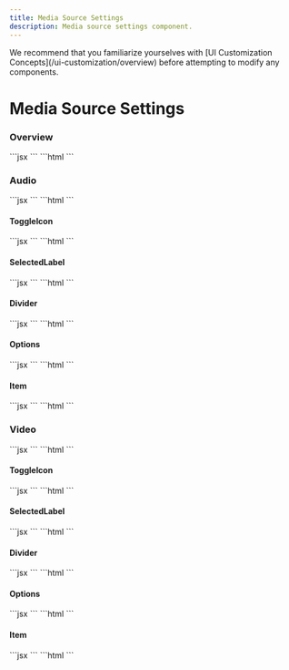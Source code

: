 ```yaml
---
title: Media Source Settings
description: Media source settings component.
---
```


<Note>
We recommend that you familiarize yourselves with [UI Customization Concepts](/ui-customization/overview) before attempting to modify any components.
</Note>

# Media Source Settings

### Overview

<Tabs>
<Tab title="React / Next.js">
```jsx
<VeltWireframe>
    <VeltMediaSourceSettingsWireframe>
        <VeltMediaSourceSettingsWireframe.Audio />
        <VeltMediaSourceSettingsWireframe.Video />
    </VeltMediaSourceSettingsWireframe>
</VeltWireframe>
```
</Tab>
<Tab title="Other Frameworks">
```html
<velt-wireframe style="display:none;">
    <velt-media-source-settings-wireframe>
        <velt-media-source-settings-audio-wireframe></velt-media-source-settings-audio-wireframe>
        <velt-media-source-settings-video-wireframe></velt-media-source-settings-video-wireframe>
    </velt-media-source-settings-wireframe>
</velt-wireframe>
```
</Tab>
</Tabs>

### Audio

<Tabs>
<Tab title="React / Next.js">
```jsx
<VeltWireframe>
    <VeltMediaSourceSettingsWireframe.Audio>
        <VeltMediaSourceSettingsWireframe.Audio.ToggleIcon />
        <VeltMediaSourceSettingsWireframe.Audio.SelectedLabel />
        <VeltMediaSourceSettingsWireframe.Audio.Divider />
        <VeltMediaSourceSettingsWireframe.Audio.Options />
    </VeltMediaSourceSettingsWireframe.Audio>
</VeltWireframe>
```
</Tab>
<Tab title="Other Frameworks">
```html
<velt-wireframe style="display:none;">
    <velt-media-source-settings-audio-wireframe>
        <velt-media-source-settings-toggle-icon-wireframe></velt-media-source-settings-toggle-icon-wireframe>
        <velt-media-source-settings-selected-label-wireframe></velt-media-source-settings-selected-label-wireframe>
        <velt-media-source-settings-divider-wireframe></velt-media-source-settings-divider-wireframe>
        <velt-media-source-settings-options-wireframe></velt-media-source-settings-options-wireframe>
    </velt-media-source-settings-audio-wireframe>
</velt-wireframe>
```
</Tab>
</Tabs>

#### ToggleIcon
<Tabs>
<Tab title="React / Next.js">
```jsx
<VeltWireframe>
    <VeltMediaSourceSettingsWireframe.Audio.ToggleIcon>
        <VeltMediaSourceSettingsWireframe.Audio.ToggleIcon.Open />
        <VeltMediaSourceSettingsWireframe.Audio.ToggleIcon.Close />
    </VeltMediaSourceSettingsWireframe.Audio.ToggleIcon>
</VeltWireframe>
```
</Tab>
<Tab title="Other Frameworks">
```html
<velt-wireframe style="display:none;">
    <velt-media-source-settings-toggle-icon-wireframe>
        <velt-media-source-settings-toggle-icon-open-wireframe></velt-media-source-settings-toggle-icon-open-wireframe>
        <velt-media-source-settings-toggle-icon-close-wireframe></velt-media-source-settings-toggle-icon-close-wireframe>
    </velt-media-source-settings-toggle-icon-wireframe>
</velt-wireframe>
```
</Tab>
</Tabs>

#### SelectedLabel
<Tabs>
<Tab title="React / Next.js">
```jsx
<VeltWireframe>
    <VeltMediaSourceSettingsWireframe.Audio.SelectedLabel />
</VeltWireframe>
```
</Tab>
<Tab title="Other Frameworks">
```html
<velt-wireframe style="display:none;">
    <velt-media-source-settings-selected-label-wireframe></velt-media-source-settings-selected-label-wireframe>
</velt-wireframe>
```
</Tab>
</Tabs>

#### Divider
<Tabs>
<Tab title="React / Next.js">
```jsx
<VeltWireframe>
    <VeltMediaSourceSettingsWireframe.Audio.Divider />
</VeltWireframe>
```
</Tab>
<Tab title="Other Frameworks">
```html
<velt-wireframe style="display:none;">
    <velt-media-source-settings-divider-wireframe></velt-media-source-settings-divider-wireframe>
</velt-wireframe>
```
</Tab>
</Tabs>

#### Options
<Tabs>
<Tab title="React / Next.js">
```jsx
<VeltWireframe>
    <VeltMediaSourceSettingsWireframe.Audio.Options>
        <VeltMediaSourceSettingsWireframe.Audio.Options.Item />
    </VeltMediaSourceSettingsWireframe.Audio.Options>
</VeltWireframe>
```
</Tab>
<Tab title="Other Frameworks">
```html
<velt-wireframe style="display:none;">
    <velt-media-source-settings-options-wireframe>
        <velt-media-source-settings-options-item-wireframe></velt-media-source-settings-options-item-wireframe>
    </velt-media-source-settings-options-wireframe>
</velt-wireframe>
```
</Tab>
</Tabs>

#### Item
<Tabs>
<Tab title="React / Next.js">
```jsx
<VeltWireframe>
    <VeltMediaSourceSettingsWireframe.Audio.Options.Item>
        <VeltMediaSourceSettingsWireframe.Audio.Options.Item.Icon />
        <VeltMediaSourceSettingsWireframe.Audio.Options.Item.Label />
    </VeltMediaSourceSettingsWireframe.Audio.Options.Item>
</VeltWireframe>
```
</Tab>
<Tab title="Other Frameworks">
```html
<velt-wireframe style="display:none;">
    <velt-media-source-settings-options-item-wireframe>
        <velt-media-source-settings-options-item-icon-wireframe></velt-media-source-settings-options-item-icon-wireframe>
        <velt-media-source-settings-options-item-label-wireframe></velt-media-source-settings-options-item-label-wireframe>
    </velt-media-source-settings-options-item-wireframe>
</velt-wireframe>
```
</Tab>
</Tabs>

### Video

<Tabs>
<Tab title="React / Next.js">
```jsx
<VeltWireframe>
    <VeltMediaSourceSettingsWireframe.Video>
        <VeltMediaSourceSettingsWireframe.Video.ToggleIcon />
        <VeltMediaSourceSettingsWireframe.Video.SelectedLabel />
        <VeltMediaSourceSettingsWireframe.Video.Divider />
        <VeltMediaSourceSettingsWireframe.Video.Options />
    </VeltMediaSourceSettingsWireframe.Video>
</VeltWireframe>
```
</Tab>
<Tab title="Other Frameworks">
```html
<velt-wireframe style="display:none;">
    <velt-media-source-settings-video-wireframe>
        <velt-media-source-settings-toggle-icon-wireframe></velt-media-source-settings-toggle-icon-wireframe>
        <velt-media-source-settings-selected-label-wireframe></velt-media-source-settings-selected-label-wireframe>
        <velt-media-source-settings-divider-wireframe></velt-media-source-settings-divider-wireframe>
        <velt-media-source-settings-options-wireframe></velt-media-source-settings-options-wireframe>
    </velt-media-source-settings-video-wireframe>
</velt-wireframe>
```
</Tab>
</Tabs>

#### ToggleIcon
<Tabs>
<Tab title="React / Next.js">
```jsx
<VeltWireframe>
    <VeltMediaSourceSettingsWireframe.Video.ToggleIcon>
        <VeltMediaSourceSettingsWireframe.Video.ToggleIcon.Open />
        <VeltMediaSourceSettingsWireframe.Video.ToggleIcon.Close />
    </VeltMediaSourceSettingsWireframe.Video.ToggleIcon>
</VeltWireframe>
```
</Tab>
<Tab title="Other Frameworks">
```html
<velt-wireframe style="display:none;">
    <velt-media-source-settings-toggle-icon-wireframe>
        <velt-media-source-settings-toggle-icon-open-wireframe></velt-media-source-settings-toggle-icon-open-wireframe>
        <velt-media-source-settings-toggle-icon-close-wireframe></velt-media-source-settings-toggle-icon-close-wireframe>
    </velt-media-source-settings-toggle-icon-wireframe>
</velt-wireframe>
```
</Tab>
</Tabs>

#### SelectedLabel
<Tabs>
<Tab title="React / Next.js">
```jsx
<VeltWireframe>
    <VeltMediaSourceSettingsWireframe.Video.SelectedLabel />
</VeltWireframe>
```
</Tab>
<Tab title="Other Frameworks">
```html
<velt-wireframe style="display:none;">
    <velt-media-source-settings-selected-label-wireframe></velt-media-source-settings-selected-label-wireframe>
</velt-wireframe>
```
</Tab>
</Tabs>

#### Divider
<Tabs>
<Tab title="React / Next.js">
```jsx
<VeltWireframe>
    <VeltMediaSourceSettingsWireframe.Video.Divider />
</VeltWireframe>
```
</Tab>
<Tab title="Other Frameworks">
```html
<velt-wireframe style="display:none;">
    <velt-media-source-settings-divider-wireframe></velt-media-source-settings-divider-wireframe>
</velt-wireframe>
```
</Tab>
</Tabs>

#### Options
<Tabs>
<Tab title="React / Next.js">
```jsx
<VeltWireframe>
    <VeltMediaSourceSettingsWireframe.Video.Options>
        <VeltMediaSourceSettingsWireframe.Video.Options.Item />
    </VeltMediaSourceSettingsWireframe.Video.Options>
</VeltWireframe>
```
</Tab>
<Tab title="Other Frameworks">
```html
<velt-wireframe style="display:none;">
    <velt-media-source-settings-options-wireframe>
        <velt-media-source-settings-options-item-wireframe></velt-media-source-settings-options-item-wireframe>
    </velt-media-source-settings-options-wireframe>
</velt-wireframe>
```
</Tab>
</Tabs>

#### Item
<Tabs>
<Tab title="React / Next.js">
```jsx
<VeltWireframe>
    <VeltMediaSourceSettingsWireframe.Video.Options.Item>
        <VeltMediaSourceSettingsWireframe.Video.Options.Item.Icon />
        <VeltMediaSourceSettingsWireframe.Video.Options.Item.Label />
    </VeltMediaSourceSettingsWireframe.Video.Options.Item>
</VeltWireframe>
```
</Tab>
<Tab title="Other Frameworks">
```html
<velt-wireframe style="display:none;">
    <velt-media-source-settings-options-item-wireframe>
        <velt-media-source-settings-options-item-icon-wireframe></velt-media-source-settings-options-item-icon-wireframe>
        <velt-media-source-settings-options-item-label-wireframe></velt-media-source-settings-options-item-label-wireframe>
    </velt-media-source-settings-options-item-wireframe>
</velt-wireframe>
```
</Tab>
</Tabs>

